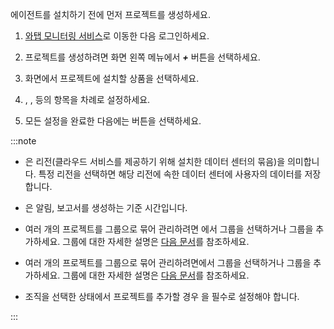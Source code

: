 에이전트를 설치하기 전에 먼저 프로젝트를 생성하세요.

1. [와탭 모니터링 서비스](https://service.whatap.io)로 이동한 다음 로그인하세요.

1. 프로젝트를 생성하려면 화면 왼쪽 메뉴에서 ***+*** <cmdname sid='project_add_btn' className='uitext'/> 버튼을 선택하세요.

1. <cmdname sid="platform_catalog" className="uitext" /> 화면에서 프로젝트에 설치할 상품을 선택하세요.

1. <cmdname sid="project_name" className="uitext" />, <cmdname sid="data_server_region" className="uitext" />, <cmdname sid="project_time_zone" className="uitext" /> 등의 항목을 차례로 설정하세요.

    <Xclude product='amazon-cloudwatch,amazon-ecs,azure,ncloud,oracle-cloud'>
    <ImgLang img='create-project-v2.png' desc=''/>
    </Xclude>

    <InDoc product='amazon-cloudwatch,amazon-ecs,azure,ncloud,oracle-cloud'>
    <ImgLang img='create-project-v2-cloud.png' desc=''/>
    </InDoc>

1. 모든 설정을 완료한 다음에는 <cmdname sid="creating_a_project" className="uitext" /> 버튼을 선택하세요.

:::note

*  <cmdname sid="data_server_region" className="uitext" />은 리전(클라우드 서비스를 제공하기 위해 설치한 데이터 센터의 묶음)을 의미합니다. 특정 리전을 선택하면 해당 리전에 속한 데이터 센터에 사용자의 데이터를 저장합니다.

* <cmdname sid="project_time_zone" className="uitext" />은 알림, 보고서를 생성하는 기준 시간입니다.

<InDoc product='quick-guide'>

* 여러 개의 프로젝트를 그룹으로 묶어 관리하려면 <cmdname sid="project_groups" className="uitext" />에서 그룹을 선택하거나 그룹을 추가하세요. 그룹에 대한 자세한 설명은 [다음 문서](project/group)를 참조하세요.

</InDoc>

<Xclude product='quick-guide'>

* 여러 개의 프로젝트를 그룹으로 묶어 관리하려면<cmdname sid="project_groups" className="uitext" />에서 그룹을 선택하거나 그룹을 추가하세요. 그룹에 대한 자세한 설명은 [다음 문서](../project/group)를 참조하세요.

</Xclude>

* 조직을 선택한 상태에서 프로젝트를 추가할 경우 <cmdname sid="group_of_organization" className="uitext" />을 필수로 설정해야 합니다.

:::